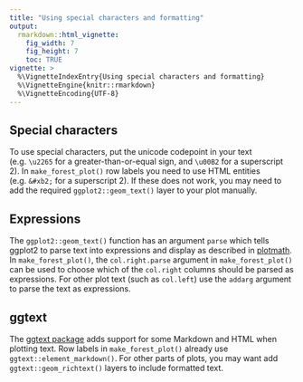 ```yaml
---
title: "Using special characters and formatting"
output:
  rmarkdown::html_vignette:
    fig_width: 7
    fig_height: 7
    toc: TRUE
vignette: >
  %\VignetteIndexEntry{Using special characters and formatting}
  %\VignetteEngine{knitr::rmarkdown}
  %\VignetteEncoding{UTF-8}
---
```


## Special characters
To use special characters, put the unicode codepoint in your text (e.g. `\u2265` for a greater-than-or-equal sign, and `\u00B2` for a superscript 2). In `make_forest_plot()` row labels you need to use HTML entities (e.g. `&#xb2;` for a superscript 2). If these does not work, you may need to add the required `ggplot2::geom_text()` layer to your plot manually.


## Expressions
The `ggplot2::geom_text()` function has an argument `parse` which tells ggplot2 to parse text into expressions and display as described in [plotmath](https://rdrr.io/r/grDevices/plotmath.html). In `make_forest_plot()`, the `col.right.parse` argument in `make_forest_plot()` can be used to choose which of the `col.right` columns should be parsed as expressions. For other plot text (such as `col.left`) use the `addarg` argument to parse the text as expressions.


## ggtext
The [ggtext package](https://wilkelab.org/ggtext/) adds support for some Markdown and HTML when plotting text. Row labels in `make_forest_plot()` already use `ggtext::element_markdown()`. For other parts of plots, you may want add `ggtext::geom_richtext()` layers to include formatted text.
